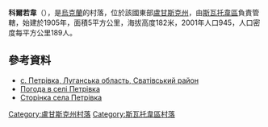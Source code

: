 {{coord|49|22|39|N|38|22|6|E|scale:100000|display=title}}

'''科爾若韋'''（{{lang-uk|Коржове}}），是[[烏克蘭|烏克蘭]]的村落，位於該國東部[[盧甘斯克州|盧甘斯克州]]，由[[斯瓦托韋區|斯瓦托韋區]]負責管轄，始建於1905年，面積5平方公里，海拔高度182米，2001年人口945，人口密度每平方公里189人。

==參考資料==
*[http://w1.c1.rada.gov.ua/pls/z7503/A005?rdat1=02.12.2012&rf7571=18532 с. Петрівка, Луганська область, Сватівський район] {{Wayback|url=http://w1.c1.rada.gov.ua/pls/z7503/A005?rdat1=02.12.2012&rf7571=18532 |date=20180216205349 }}
* [http://weather.in.ua/ua/lyganskaja/20091 Погода в селі Петрівка]
* [http://svatovo.lg.ua/rajon/petrovsk.html Сторінка села Петрівка] {{Wayback|url=http://svatovo.lg.ua/rajon/petrovsk.html |date=20200219190805 }}

{{DEFAULTSORT:Петрівка}}
[[Category:盧甘斯克州村落|Category:盧甘斯克州村落]]
[[Category:斯瓦托韋區村落|Category:斯瓦托韋區村落]]


{{Luhansk-geo-stub}}